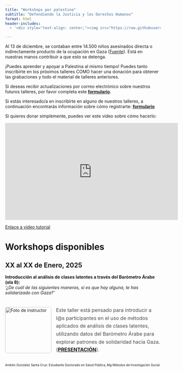 ```yaml
---
title: "Workshops por palestina"
subtitle: "Defendiendo la Justicia y los Derechos Humanos"
format: html
header-includes:
  - '<div style="text-align: center;"><img src="https://raw.githubusercontent.com/AGSCL/Workshops-por-palestina/refs/heads/master/_style/banner.svg" alt="Free Palestine" style="width:75%; max-width: 200px;"></div>'

---
```


Al 13 de diciembre, se contaban entre 14.500 niños asesinados directa o indirectamente producto de la ocupación en Gaza ([Fuente](https://www.unicef.org/press-releases/statement-unicef-executive-director-catherine-russell-children-and-continued)). Está en nuestras manos contribuir a que esto se detenga.

¡Puedes aprender y apoyar a Palestina al mismo tiempo! Puedes tanto inscribirte en los próximos talleres COMO hacer una donación para obtener las grabaciones y todo el material de talleres anteriores.

Si deseas recibir actualizaciones por correo electrónico sobre nuestros futuros talleres, por favor completa este [**formulario**](https://forms.gle/id3SAWUk1cU1Jfsy8).

Si estás interesado/a en inscribirte en alguno de nuestros talleres, a continuación encontrarás información sobre cómo registrarte: [**formulario**](https://forms.gle/grZ4q3ayXG9kcCNZ6)

Si quieres donar simplemente, puedes ver este video sobre cómo hacerlo:

<iframe width="560" height="315" src="https://www.youtube.com/embed/66P3FNX6bHY" frameborder="0" allowfullscreen alt="https://youtu.be/66P3FNX6bHY"></iframe>

[Enlace a video tutorial](https://www.youtube.com/embed/66P3FNX6bHY)


# Workshops disponibles

## XX al XX de Enero, 2025  
**Introducción al análisis de clases latentes a través del Barómetro Árabe (ola 8):**  
_'¿De cuál de las siguientes maneras, si es que hay alguna, te has solidarizado con Gaza?'_

<div style="display: flex; align-items: center; gap: 15px; margin-top: 20px;">
  <img src="https://raw.githubusercontent.com/AGSCL/CV/main/CURSO-COMPUTACION-ALONSO.jpg" alt="Foto de instructor" style="width: 150px; height: auto; filter: grayscale(100%); border-radius: 5px;">
  <p style="color: #4a4a4a; font-size: 16px; line-height: 1.6;">
    Este taller está pensado para introducir a l@s participantes en el uso de métodos aplicados de análisis de clases latentes, utilizando datos del Barómetro Árabe para explorar patrones de solidaridad hacia Gaza. ([**PRESENTACIÓN**](tallerlca.html)).
  </p>
</div>
<span style="font-size: x-small;">Andrés González Santa Cruz: Estudiante Doctorado en Salud Pública, Mg Métodos de Investigación Social</span>